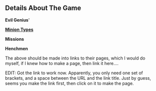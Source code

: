 == Details About The Game ==


'''Evil Genius''''


'''[http://wiki.n1nj4.com/index.php/List_of_Minion_Types Minion Types]'''


'''Missions'''


'''Henchmen'''


The above should be made into links to their pages, which I would do myself, if I knew how to make a page, then link it here....

EDIT: Got the link to work now. Apparently, you only need one set of brackets, and a space between the URL and the link title. Just by guess, seems you make the link first, then click on it to make the page.